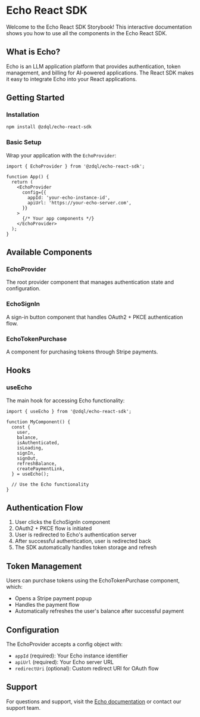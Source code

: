 
<Meta title="Echo React SDK/Introduction" />

# Echo React SDK

Welcome to the Echo React SDK Storybook! This interactive documentation shows you how to use all the components in the Echo React SDK.

## What is Echo?

Echo is an LLM application platform that provides authentication, token management, and billing for AI-powered applications. The React SDK makes it easy to integrate Echo into your React applications.

## Getting Started

### Installation

```bash
npm install @zdql/echo-react-sdk
```

### Basic Setup

Wrap your application with the `EchoProvider`:

```tsx
import { EchoProvider } from '@zdql/echo-react-sdk';

function App() {
  return (
    <EchoProvider
      config={{
        appId: 'your-echo-instance-id',
        apiUrl: 'https://your-echo-server.com',
      }}
    >
      {/* Your app components */}
    </EchoProvider>
  );
}
```

## Available Components

### EchoProvider

The root provider component that manages authentication state and configuration.

### EchoSignIn

A sign-in button component that handles OAuth2 + PKCE authentication flow.

### EchoTokenPurchase

A component for purchasing tokens through Stripe payments.

## Hooks

### useEcho

The main hook for accessing Echo functionality:

```tsx
import { useEcho } from '@zdql/echo-react-sdk';

function MyComponent() {
  const {
    user,
    balance,
    isAuthenticated,
    isLoading,
    signIn,
    signOut,
    refreshBalance,
    createPaymentLink,
  } = useEcho();

  // Use the Echo functionality
}
```

## Authentication Flow

1. User clicks the EchoSignIn component
2. OAuth2 + PKCE flow is initiated
3. User is redirected to Echo's authentication server
4. After successful authentication, user is redirected back
5. The SDK automatically handles token storage and refresh

## Token Management

Users can purchase tokens using the EchoTokenPurchase component, which:

- Opens a Stripe payment popup
- Handles the payment flow
- Automatically refreshes the user's balance after successful payment

## Configuration

The EchoProvider accepts a config object with:

- `appId` (required): Your Echo instance identifier
- `apiUrl` (required): Your Echo server URL
- `redirectUri` (optional): Custom redirect URI for OAuth flow

## Support

For questions and support, visit the [Echo documentation](https://docs.echo-systems.com) or contact our support team.
